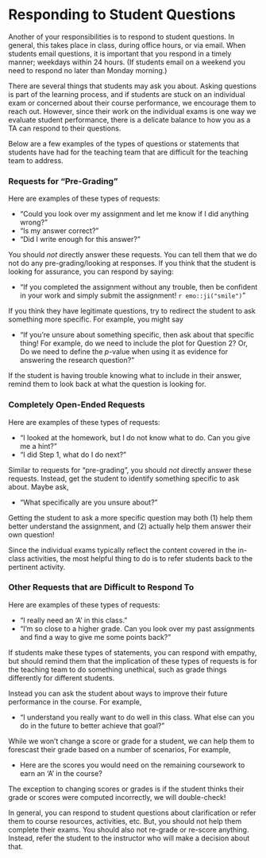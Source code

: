 # Responding to Student Questions {.unnumbered}

Another of your responsibilities is to respond to student questions. In general, this takes place in class, during office hours, or via email. When students email questions, it is important that you respond in a timely manner; weekdays within 24 hours. (If students email on a weekend you need to respond no later than Monday morning.)

There are several things that students may ask you about. Asking questions is part of the learning process, and if students are stuck on an individual exam or concerned about their course performance, we encourage them to reach out. However, since their work on the individual exams is one way we evaluate student performance, there is a delicate balance to how you as a TA can respond to their questions.

Below are a few examples of the types of questions or statements that students have had for the teaching team that are difficult for the teaching team to address.

### Requests for "Pre-Grading"

Here are examples of these types of requests:

- "Could you look over my assignment and let me know if I did anything wrong?"
- "Is my answer correct?"
- "Did I write enough for this answer?"

You should *not* directly answer these requests. You can tell them that we do not do any pre-grading/looking at responses. If you think that the student is looking for assurance, you can respond by saying: 

- "If you completed the assignment without any trouble, then be confident in your work and simply submit the assignment! `r emo::ji("smile")`"

If you think they have legitimate questions, try to redirect the student to ask something more specific. For example, you might say

- "If you’re unsure about something specific, then ask about that specific thing! For example, do we need to include the plot for Question 2? Or, Do we need to define the *p*-value when using it as evidence for answering the research question?"

If the student is having trouble knowing what to include in their answer, remind them to look back at what the question is looking for.


### Completely Open-Ended Requests

Here are examples of these types of requests:

- "I looked at the homework, but I do not know what to do. Can you give me a hint?"
- "I did Step 1, what do I do next?"

Similar to requests for "pre-grading", you should *not* directly answer these requests. Instead, get the student to identify something specific to ask about. Maybe ask,

- "What specifically are you unsure about?"

Getting the student to ask a more specific question may both (1) help them better understand the assignment, and (2) actually help them answer their own question! 

Since the individual exams typically reflect the content covered in the in-class activities, the most helpful thing to do is to refer students back to the pertinent activity. 


### Other Requests that are Difficult to Respond To

Here are examples of these types of requests:

- "I really need an 'A' in this class."
- "I'm so close to a higher grade. Can you look over my past assignments and find a way to give me some points back?"

If students make these types of statements, you can respond with empathy, but should remind them that the implication of these types of requests is for the teaching team to do something unethical, such as grade things differently for different students.

Instead you can ask the student about ways to improve their future performance in the course. For example,

- "I understand you really want to do well in this class. What else can you do in the future to better achieve that goal?"

While we won't change a score or grade for a student, we can help them to forescast their grade based on a number of scenarios, For example,

- Here are the scores you would need on the remaining coursework to earn an 'A' in the course?

The exception to changing scores or grades is if the student thinks their grade or scores were computed incorrectly, we will double-check!

::: {.callout-important}
In general, you can respond to student questions about clarification or refer them to course resources, activities, etc. But, you should not help them complete their exams. You should also not re-grade or re-score anything. Instead, refer the student to the instructor who will make a decision about that.
:::




